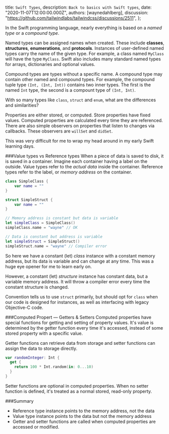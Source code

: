 
  title: `Swift Types`,
  description: `Back to basics with Swift types`,
  date: "2020-11-07T12:00:00.000Z",
  authors: [waynedahlberg],
  discussion: "https://github.com/tailwindlabs/tailwindcss/discussions/2511",
};

In the Swift programming language, nearly everything is based on a _named type_ or a _compound type_.

Named types can be assigned names when created. These include **classes**, **structures**, **enumerations**, and **protocols**. Instances of user-defined named types carry the name of the given type. For example, a class named `MyClass` will have the type `MyClass`. Swift also includes many standard named types for arrays, dictionaries and optional values.

<!--more-->

Compound types are types without a specific name. A compound type may contain other named and compound types. For example, the compound tuple type `(Int, (Int, Int))` contains two inner types. The first is the named `Int` type, the second is a compount type of `(Int, Int)`.

With so many types like `class`, `struct` and `enum`, what are the differences and similarities?

Properties are either stored, or computed. Store properties have fixed values. Computed properties are calculated every time they are referenced. There are also simple observers on properties that listen to changes via callbacks. These observers are `willSet` and `didSet`.

This was very difficult for me to wrap my head around in my early Swift learning days.

###Value types vs Reference types
When a piece of data is saved to disk, it is saved in a container. Imagine each container having a label on the outside. Value types refer to the _actual data_ inside the container. Reference types refer to the label, or _memory address_ on the container.

```Swift
class SimpleClass {
	var name = ""
}

struct SimpleStruct {
	var name = ""
}

// Memory address is constant but data is variable
let simpleClass = SimpleClass()
simpleClass.name = "wayne" // OK

// Data is constant but address is variable
let simpleStruct = SimpleStruct()
simpleStruct.name = "wayne" // Compiler error
```

So here we have a constant (let) _class_ instance with a constant memory address, but its data is variable and can change at any time. This was a huge eye opener for me to learn early on.

However, a constant (let) _structure_ instance has constant data, but a variable memory address. It will throw a compiler error every time the constant structure is changed.

Convention tells us to use `struct` primarily, but should opt for `class` when our code is designed for instances, as well as interfacing with legacy Objective-C code.

###Computed Propert — Getters & Setters
Computed properties have special functions for getting and setting of property values. It's value is determined by the getter function every time it's accessed, instead of some stored property with a specific value.

Getter functions can retrieve data from storage and setter functions can assign the data to storage directly.

```Swift
var randomInteger: Int {
  get {
    return 100 * Int.random(in: 0...10)
  }
}
```

Setter functions are optional in computed properties. When no setter function is defined, it's treated as a normal stored, read-only property.

###Summary

- Reference type instance points to the memory address, not the data
- Value type instance points to the data but not the memory address
- Getter and setter functions are called when computed properties are accessed or modified.
